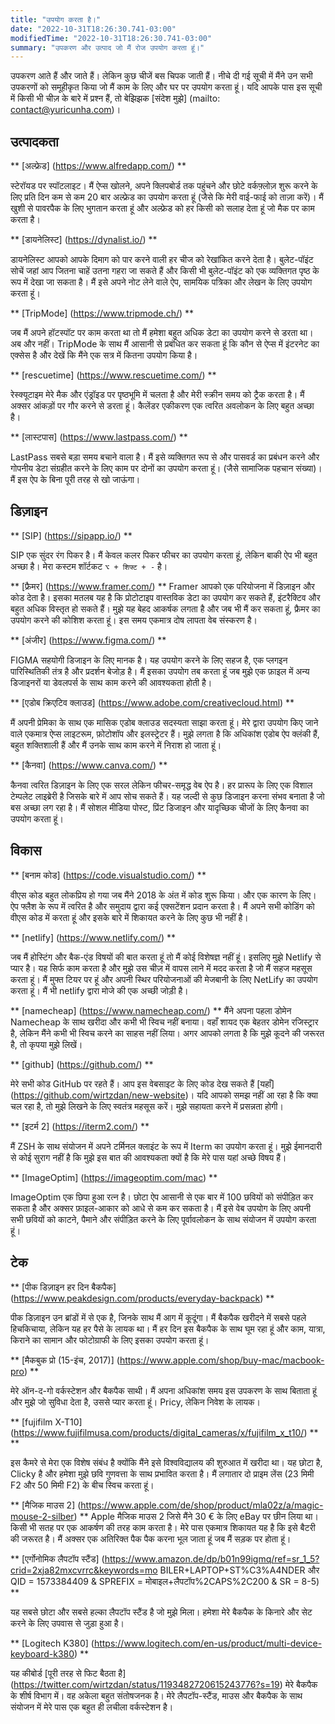 ```yaml
---
title: "उपयोग करता है।"
date: "2022-10-31T18:26:30.741-03:00"
modifiedTime: "2022-10-31T18:26:30.741-03:00"
summary: "उपकरण और उत्पाद जो मैं रोज उपयोग करता हूं।"
---
```


उपकरण आते हैं और जाते हैं। लेकिन कुछ चीजें बस चिपक जाती हैं। नीचे दी गई सूची में मैंने उन सभी उपकरणों को समूहीकृत किया जो मैं काम के लिए और घर पर उपयोग करता हूं। यदि आपके पास इस सूची में किसी भी चीज़ के बारे में प्रश्न हैं, तो बेझिझक [संदेश मुझे] (mailto: contact@yuricunha.com)।

## उत्पादकता

** [अल्फ्रेड] (https://www.alfredapp.com/) **

स्टेरॉयड पर स्पॉटलाइट। मैं ऐप्स खोलने, अपने क्लिपबोर्ड तक पहुंचने और छोटे वर्कफ़्लोज़ शुरू करने के लिए प्रति दिन कम से कम 20 बार अल्फ्रेड का उपयोग करता हूं (जैसे कि मेरी वाई-फाई को ताज़ा करें)। मैं खुशी से पावरपैक के लिए भुगतान करता हूं और अल्फ्रेड को हर किसी को सलाह देता हूं जो मैक पर काम करता है।

** [डायनेलिस्ट] (https://dynalist.io/) **

डायनेलिस्ट आपको आपके दिमाग को पार करने वाली हर चीज को रेखांकित करने देता है। बुलेट-पॉइंट सोचें जहां आप जितना चाहें उतना गहरा जा सकते हैं और किसी भी बुलेट-पॉइंट को एक व्यक्तिगत पृष्ठ के रूप में देखा जा सकता है। मैं इसे अपने नोट लेने वाले ऐप, सामयिक पत्रिका और लेखन के लिए उपयोग करता हूं।

** [TripMode] (https://www.tripmode.ch/) **

जब मैं अपने हॉटस्पॉट पर काम करता था तो मैं हमेशा बहुत अधिक डेटा का उपयोग करने से डरता था। अब और नहीं। TripMode के साथ मैं आसानी से प्रबंधित कर सकता हूं कि कौन से ऐप्स में इंटरनेट का एक्सेस है और देखें कि मैंने एक सत्र में कितना उपयोग किया है।

** [rescuetime] (https://www.rescuetime.com/) **

रेस्क्यूटाइम मेरे मैक और एंड्रॉइड पर पृष्ठभूमि में चलता है और मेरी स्क्रीन समय को ट्रैक करता है। मैं अक्सर आंकड़ों पर गौर करने से डरता हूं। कैलेंडर एकीकरण एक त्वरित अवलोकन के लिए बहुत अच्छा है।

** [लास्टपास] (https://www.lastpass.com/) **

LastPass सबसे बड़ा समय बचाने वाला है। मैं इसे व्यक्तिगत रूप से और पासवर्ड का प्रबंधन करने और गोपनीय डेटा संग्रहीत करने के लिए काम पर दोनों का उपयोग करता हूं। (जैसे सामाजिक पहचान संख्या)। मैं इस ऐप के बिना पूरी तरह से खो जाऊंगा।

## डिज़ाइन

** [SIP] (https://sipapp.io/) **

SIP एक सुंदर रंग पिकर है। मैं केवल कलर पिकर फीचर का उपयोग करता हूं, लेकिन बाकी ऐप भी बहुत अच्छा है। मेरा कस्टम शॉर्टकट `⌥ + शिफ्ट + -` है।

** [फ्रैमर] (https://www.framer.com/) **
Framer आपको एक परियोजना में डिज़ाइन और कोड देता है। इसका मतलब यह है कि प्रोटोटाइप वास्तविक डेटा का उपयोग कर सकते हैं, इंटरैक्टिव और बहुत अधिक विस्तृत हो सकते हैं। मुझे यह बेहद आकर्षक लगता है और जब भी मैं कर सकता हूं, फ्रैमर का उपयोग करने की कोशिश करता हूं। इस समय एकमात्र दोष लापता वेब संस्करण है।

** [अंजीर] (https://www.figma.com/) **

FIGMA सहयोगी डिजाइन के लिए मानक है। यह उपयोग करने के लिए सहज है, एक प्लगइन पारिस्थितिकी तंत्र है और प्रदर्शन बेजोड़ है। मैं इसका उपयोग तब करता हूं जब मुझे एक फ़ाइल में अन्य डिजाइनरों या डेवलपर्स के साथ काम करने की आवश्यकता होती है।

** [एडोब क्रिएटिव क्लाउड] (https://www.adobe.com/creativecloud.html) **

मैं अपनी प्रेमिका के साथ एक मासिक एडोब क्लाउड सदस्यता साझा करता हूं। मेरे द्वारा उपयोग किए जाने वाले एकमात्र ऐप्स लाइटरूम, फ़ोटोशॉप और इलस्ट्रेटर हैं। मुझे लगता है कि अधिकांश एडोब ऐप क्लंकी हैं, बहुत शक्तिशाली हैं और मैं उनके साथ काम करने में निराश हो जाता हूं।

** [कैनवा] (https://www.canva.com/) **

कैनवा त्वरित डिज़ाइन के लिए एक सरल लेकिन फीचर-समृद्ध वेब ऐप है। हर प्रारूप के लिए एक विशाल टेम्पलेट लाइब्रेरी है जिसके बारे में आप सोच सकते हैं। यह जल्दी से कुछ डिजाइन करना संभव बनाता है जो बस अच्छा लग रहा है। मैं सोशल मीडिया पोस्ट, प्रिंट डिजाइन और यादृच्छिक चीजों के लिए कैनवा का उपयोग करता हूं।

## विकास

** [बनाम कोड] (https://code.visualstudio.com/) **

वीएस कोड बहुत लोकप्रिय हो गया जब मैंने 2018 के अंत में कोड शुरू किया। और एक कारण के लिए। ऐप फ्लैश के रूप में त्वरित है और समुदाय द्वारा कई एक्सटेंशन प्रदान करता है। मैं अपने सभी कोडिंग को वीएस कोड में करता हूं और इसके बारे में शिकायत करने के लिए कुछ भी नहीं है।

** [netlify] (https://www.netlify.com/) **

जब मैं होस्टिंग और बैक-एंड विषयों की बात करता हूं तो मैं कोई विशेषज्ञ नहीं हूं। इसलिए मुझे Netlify से प्यार है। यह सिर्फ काम करता है और मुझे उस चीज़ में वापस लाने में मदद करता है जो मैं सहज महसूस करता हूं। मैं मुफ्त टियर पर हूं और अपनी स्थिर परियोजनाओं की मेजबानी के लिए NetLify का उपयोग करता हूं। मैं भी netlify द्वारा मोजे की एक अच्छी जोड़ी है।

** [namecheap] (https://www.namecheap.com/) **
मैंने अपना पहला डोमेन Namecheap के साथ खरीदा और कभी भी स्विच नहीं बनाया। वहाँ शायद एक बेहतर डोमेन रजिस्ट्रार है, लेकिन मैंने कभी भी स्विच करने का साहस नहीं लिया। अगर आपको लगता है कि मुझे कूदने की जरूरत है, तो कृपया मुझे लिखें।

** [github] (https://github.com/) **

मेरे सभी कोड GitHub पर रहते हैं। आप इस वेबसाइट के लिए कोड देख सकते हैं [यहाँ] (https://github.com/wirtzdan/new-website)। यदि आपको समझ नहीं आ रहा है कि क्या चल रहा है, तो मुझे लिखने के लिए स्वतंत्र महसूस करें। मुझे सहायता करने में प्रसन्नता होगी।

** [इटर्म 2] (https://iterm2.com/) **

मैं ZSH के साथ संयोजन में अपने टर्मिनल क्लाइंट के रूप में Iterm का उपयोग करता हूं। मुझे ईमानदारी से कोई सुराग नहीं है कि मुझे इस बात की आवश्यकता क्यों है कि मेरे पास यहां अच्छे विषय हैं।

** [ImageOptim] (https://imageoptim.com/mac) **

ImageOptim एक छिपा हुआ रत्न है। छोटा ऐप आसानी से एक बार में 100 छवियों को संपीड़ित कर सकता है और अक्सर फ़ाइल-आकार को आधे से कम कर सकता है। मैं इसे वेब उपयोग के लिए अपनी सभी छवियों को काटने, पैमाने और संपीड़ित करने के लिए पूर्वावलोकन के साथ संयोजन में उपयोग करता हूं।

## टेक

** [पीक डिज़ाइन हर दिन बैकपैक] (https://www.peakdesign.com/products/everyday-backpack) **

पीक डिज़ाइन उन ब्रांडों में से एक है, जिनके साथ मैं आग में कूदूंगा। मैं बैकपैक खरीदने में सबसे पहले हिचकिचाया, लेकिन यह हर पैसे के लायक था। मैं हर दिन इस बैकपैक के साथ घूम रहा हूं और काम, यात्रा, किराने का सामान और फोटोग्राफी के लिए इसका उपयोग करता हूं।

** [मैकबुक प्रो (15-इंच, 2017)] (https://www.apple.com/shop/buy-mac/macbook-pro) **

मेरे ऑन-द-गो वर्कस्टेशन और बैकपैक साथी। मैं अपना अधिकांश समय इस उपकरण के साथ बिताता हूं और मुझे जो सुविधा देता है, उससे प्यार करता हूं। Pricy, लेकिन निवेश के लायक।

** [fujifilm X-T10] (https://www.fujifilmusa.com/products/digital_cameras/x/fujifilm_x_t10/) ** **

इस कैमरे से मेरा एक विशेष संबंध है क्योंकि मैंने इसे विश्वविद्यालय की शुरुआत में खरीदा था। यह छोटा है, Clicky है और हमेशा मुझे छवि गुणवत्ता के साथ प्रभावित करता है। मैं लगातार दो प्राइम लेंस (23 मिमी F2 और 50 मिमी F2) के बीच स्विच करता हूं।

** [मैजिक माउस 2] (https://www.apple.com/de/shop/product/mla02z/a/magic-mouse-2-silber) **
Apple मैजिक माउस 2 जिसे मैंने 30 € के लिए eBay पर छीन लिया था। किसी भी सतह पर एक आकर्षण की तरह काम करता है। मेरे पास एकमात्र शिकायत यह है कि इसे बैटरी की जरूरत है। मैं अक्सर एक अतिरिक्त पैक पैक करना भूल जाता हूं जब मैं सड़क पर होता हूं।

** [एर्गोनोमिक लैपटॉप स्टैंड] (https://www.amazon.de/dp/b01n99igmq/ref=sr_1_5?crid=2xja82mxcvrrc&keywords=mo BILER+LAPTOP+ST%C3%A4NDER और QID = 1573384409 & SPREFIX = मोबाइल+लैपटॉप%2CAPS%2C200 & SR = 8-5) **

यह सबसे छोटा और सबसे हल्का लैपटॉप स्टैंड है जो मुझे मिला। हमेशा मेरे बैकपैक के किनारे और सेट करने के लिए उपवास से जुड़ा हुआ है।

** [Logitech K380] (https://www.logitech.com/en-us/product/multi-device-keyboard-k380) **

यह कीबोर्ड [पूरी तरह से फिट बैठता है] (https://twitter.com/wirtzdan/status/1193482720615243776?s=19) मेरे बैकपैक के शीर्ष विभाग में। वह अकेला बहुत संतोषजनक है। मेरे लैपटॉप-स्टैंड, माउस और बैकपैक के साथ संयोजन में मेरे पास एक बहुत ही लचीला वर्कस्टेशन है।